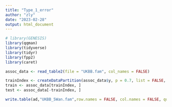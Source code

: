 ```yaml
---
title: "Type_1_error"
author: "zly"
date: "2023-02-28"
output: html_document
---
```



```r
# library(GENESIS)
library(qqman)
library(tidyverse)
library(tidyr)
library(fpp2)
library(caret)
```

```r
assoc_data <- read_table2(file = "UKBB.fam", col_names = FALSE)

trainIndex <- createDataPartition(assoc_data$y, p = 0.7, list = FALSE, times = 1)
train <- assoc_data[trainIndex, ]
test <- assoc_data[-trainIndex, ] 

write.table(ad,"UKBB_5Wan.fam",row.names = FALSE, col.names = FALSE, quote = FALSE)
```

